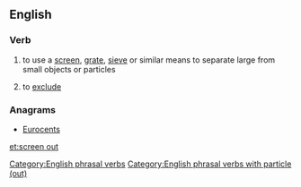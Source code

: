 ==English==

===Verb===
{{head|en|verb|head=to [[screen]] [[out]]}}

# to use a [[screen]], [[grate]], [[sieve]] or similar means to separate large from small objects or particles
# {{figurative}} to [[exclude]]

===Anagrams===
* [[Eurocents#English|Eurocents]]

[[Category:English phrasal verbs]]
[[Category:English phrasal verbs with particle (out)]]

[[et:screen out]]